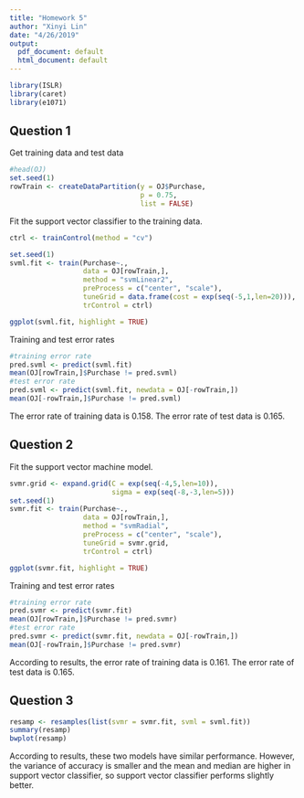 ```yaml
---
title: "Homework 5"
author: "Xinyi Lin"
date: "4/26/2019"
output:
  pdf_document: default
  html_document: default
---
```


```r
library(ISLR)
library(caret)
library(e1071)
```

## Question 1

Get training data and test data

```r
#head(OJ)
set.seed(1)
rowTrain <- createDataPartition(y = OJ$Purchase,
                                p = 0.75,
                                list = FALSE)
```

Fit the support vector classifier to the training data.

```r
ctrl <- trainControl(method = "cv")

set.seed(1)
svml.fit <- train(Purchase~., 
                  data = OJ[rowTrain,], 
                  method = "svmLinear2",
                  preProcess = c("center", "scale"),
                  tuneGrid = data.frame(cost = exp(seq(-5,1,len=20))),
                  trControl = ctrl)

ggplot(svml.fit, highlight = TRUE)
```

Training and test error rates

```r
#training error rate
pred.svml <- predict(svml.fit)
mean(OJ[rowTrain,]$Purchase != pred.svml)
#test error rate
pred.svml <- predict(svml.fit, newdata = OJ[-rowTrain,])
mean(OJ[-rowTrain,]$Purchase != pred.svml)
```

The error rate of training data is 0.158. The error rate of test data is 0.165.

## Question 2

Fit the support vector machine model.

```r
svmr.grid <- expand.grid(C = exp(seq(-4,5,len=10)),
                         sigma = exp(seq(-8,-3,len=5)))
set.seed(1)             
svmr.fit <- train(Purchase~., 
                  data = OJ[rowTrain,],
                  method = "svmRadial",
                  preProcess = c("center", "scale"),
                  tuneGrid = svmr.grid,
                  trControl = ctrl)

ggplot(svmr.fit, highlight = TRUE)
```

Training and test error rates

```r
#training error rate
pred.svmr <- predict(svmr.fit)
mean(OJ[rowTrain,]$Purchase != pred.svmr)
#test error rate
pred.svmr <- predict(svmr.fit, newdata = OJ[-rowTrain,])
mean(OJ[-rowTrain,]$Purchase != pred.svmr)
```

According to results, the error rate of training data is 0.161. The error rate of test data is 0.165.

## Question 3

```r
resamp <- resamples(list(svmr = svmr.fit, svml = svml.fit))
summary(resamp)
bwplot(resamp)
```

According to results, these two models have similar performance. However, the variance of accuracy is smaller and the mean and median are higher in support vector classifier, so support vector classifier performs slightly better.
